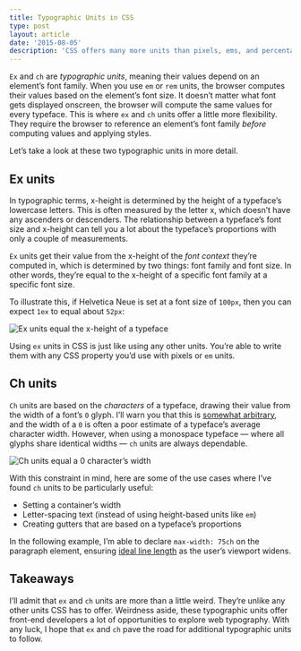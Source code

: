 ```yaml
---
title: Typographic Units in CSS
type: post
layout: article
date: '2015-08-05'
description: 'CSS offers many more units than pixels, ems, and percentages. Out of all the units available to us, I find two the most intriguing: ex and ch.'
---
```


`Ex` and `ch` are _typographic units_, meaning their values depend on an element’s font family. When you use `em` or `rem` units, the browser computes their values based on the element’s font size. It doesn’t matter what font gets displayed onscreen, the browser will compute the same values for every typeface. This is where `ex` and `ch` units offer a little more flexibility. They require the browser to reference an element’s font family _before_ computing values and applying styles.

Let’s take a look at these two typographic units in more detail.

## Ex units

In typographic terms, x-height is determined by the height of a typeface’s lowercase letters. This is often measured by the letter x, which doesn’t have any ascenders or descenders. The relationship between a typeface’s font size and x-height can tell you a lot about the typeface’s proportions with only a couple of measurements.

`Ex` units get their value from the x-height of the _font context_ they’re computed in, which is determined by two things: font family and font size. In other words, they’re equal to the x-height of a specific font family at a specific font size.

To illustrate this, if Helvetica Neue is set at a font size of `100px`, then you can expect `1ex` to equal about `52px`:

![Ex units equal the x-height of a typeface](/images/ex-units.svg)

Using `ex` units in CSS is just like using any other units. You’re able to write them with any CSS property you’d use with pixels or `em` units.

<CodePen
  height={290}
  id='d81ece0b6a9436654dd4777a73634005'
  title='Ex unit height highlighted'
/>

## Ch units

`Ch` units are based on the _characters_ of a typeface, drawing their value from the width of a font’s `0` glyph. I’ll warn you that this is [somewhat arbitrary][meyer-defining-ch], and the width of a `0` is often a poor estimate of a typeface’s average character width. However, when using a monospace typeface — where all glyphs share identical widths — `ch` units are always dependable.

![Ch units equal a 0 character’s width](/images/ch-units.svg)

With this constraint in mind, here are some of the use cases where I’ve found `ch` units to be particularly useful:

- Setting a container’s width
- Letter-spacing text (instead of using height-based units like `em`)
- Creating gutters that are based on a typeface’s proportions

In the following example, I’m able to declare `max-width: 75ch` on the paragraph element, ensuring [ideal line length][csstricks-45-75] as the user’s viewport widens.

<CodePen
  height={340}
  id='fbfae4fd58d5356f6b95683fb219aa38'
  title='Monospace type at 75ch'
/>

## Takeaways

I’ll admit that `ex` and `ch` units are more than a little weird. They’re unlike any other units CSS has to offer. Weirdness aside, these typographic units offer front-end developers a lot of opportunities to explore web typography. With any luck, I hope that `ex` and `ch` pave the road for additional typographic units to follow.

[csstricks-45-75]: https://css-tricks.com/bookmarklet-colorize-text-45-75-characters-line-length-testing/
[meyer-defining-ch]: http://meyerweb.com/eric/thoughts/2012/05/15/defining-ch/

